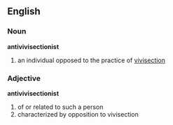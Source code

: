 ==English==
===Noun===
'''antivivisectionist'''
# an individual opposed to the practice of [[vivisection]]

===Adjective===
'''antivivisectionist'''
# of or related to such a person
# characterized by opposition to vivisection